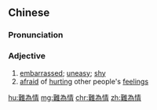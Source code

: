 {{also|难为情}}
==Chinese==
{{zh-forms|s=难为情|type=21}}

===Pronunciation===
{{zh-pron
|m=nánwéiqíng
|c=naan4 wai4 cing4
|mn=lân-ûi-chêng
|cat=a
}}

===Adjective===
{{zh-adj}}

# [[embarrassed]]; [[uneasy]]; [[shy]]
# [[afraid]] of [[hurting]] other people's [[feeling]]s

[[hu:難為情]]
[[mg:難為情]]
[[chr:難為情]]
[[zh:難為情]]